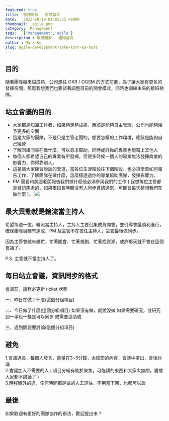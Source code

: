 ```yaml
---
featured: true
title:  敏捷開發 - 團隊當責
date:   2023-08-19 01:01:35 +0800
thumbnail:  agile.png
category:  Management
tags:   ['Management','agile']
description : 敏捷開發 - 團隊當責
author : Mark Ku
slug: agile-development-take-turn-as-host
---
```

## 目的
隨著團隊越來越成熟，公司想往 OKR / OGSM 的方式前進，為了讓大家有更多的發揮空間，那麼我想我們也要試著調整目前的開會模式，同時也訓練未來的接班梯隊。

## 站立會議的目的
* 大家都是知識工作者，如果夠足夠成熟，應該是能夠自主管理，公司也能夠給予更多的空間
* 這是大家的團隊，不是只是主管老闆的，想要怎樣的工作環境，應該是能夠自己經營
* 了解同組同事在做什麼，可以尋求幫助，同時或許你的專業也能幫上其他人
* 每個人都希望自己的專業有所發揮，但很多時候一個人的專業無法發揮商業的影響力，你得靠別人。
* 這是讓大家練習說話的管道，當各位生涯階段往下個階段，也必須學習如何報告工作，了解團隊在做什麼，怎麼樣透過你的專業協助團隊，發揮影響力。
* PM 需要和美國老闆報告我們做什麼他必須參與我們的工作 ( 我想每位主管都是資訊焦慮的，如果麥扣長時間沒有人同步資訊過來，可能會每天猜想我們在做什麼 )。
![](https://hackmd.io/_uploads/SJgDKH3n3.png)

## 最大異動就是輪流當主持人
希望每週一位，輪流當主持人，主持人主要召集成員開會，並引導會議順利進行，確保團隊目標有達成，PM 及主管不在擔任主持人，主管最後做同步。

因為主管會越來越忙，忙著開會、忙著規劃、忙著找資源，或許那天就不會在這個會議了。

P.S. 主管就不當主持人了。

## 每日站立會議，資訊同步的格式
會議前，請務必更新 ticket 狀態  

一、昨日在做了什麼(這個分組項目)

二、今日做了什麼(這個分組項目)
如果沒有做，就說沒做
如果需要研究，或研究到一半也一樣是可以同步
或需要協助或

三、遇到問題要討論(這個分組項目)

## 避免
1.會議過長，每個人發言，盡量在3~5分鐘，太細節的內容，會議中提出，會後討論  
2.會議加入不需要的人 ( 項目分組有助於聚焦，可能講的東西和大家太無關，變成大家都不講話了 )  
3.時程額外的追，任何時間都是做的人去評估，不用當下回，也都可以談  

## 最後
如果歡迎有更好的團隊協作的辦法，歡迎提出來 ?




















